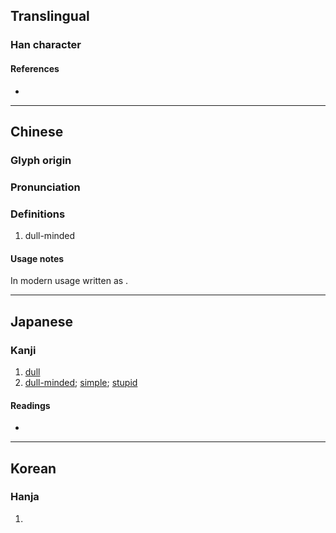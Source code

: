 {{also|呆}}
{{character info}}
==Translingual==

===Han character===
{{Han char|rn=94|rad=犬|as=10|sn=13|four=23134|canj=UTIK|ids=⿰豈犬}}

====References====
* {{Han ref|kx=0716.340|dkj=20599|dj=1128.190|hdz=21361.100|uh=7343|ud=29507|bh=E2CA|bd=58058}}

----

==Chinese==
{{zh-forms}}

===Glyph origin===
{{Han etym}}

===Pronunciation===
{{zh-pron
|m=dāi,ái
|m-s=
|dg=
|c=daai1,ngoi4
|c-t=
|g=
|h=pfs=
|j=
|mb=
|md=
|mn=tai
|mn-t=
|w=
|x=
|mc=y
|oc=y
|cat=n
}}

===Definitions===
{{zh-hanzi}}

# dull-minded

====Usage notes====
In modern usage written as {{zh-l|呆}}.

----

==Japanese==

===Kanji===
{{ja-kanji|grade=|rs=犬10}}

# [[dull]]
# [[dull-minded]]; [[simple]]; [[stupid]]

====Readings====
* {{ja-readings
|on=がい, げ
}}

----

==Korean==

===Hanja===
{{ko-hanja|hangeul=애|eumhun=|rv=ae|mr=ae|y=ay}}

# {{rfdef|ko|sort=犬10}}